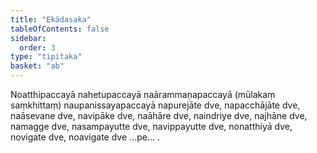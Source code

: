 ```yaml
---
title: "Ekādasaka"
tableOfContents: false
sidebar:
  order: 3
type: "tipitaka"
basket: "ab"
---
```



<DynamicBreadcrumb />

<Paragraph number="1260">
Noatthipaccayā nahetupaccayā naārammaṇapaccayā (mūlakaṃ saṃkhittaṃ) naupanissayapaccayā napurejāte dve, napacchājāte dve, naāsevane dve, navipāke dve, naāhāre dve, naindriye dve, najhāne dve, namagge dve, nasampayutte dve, navippayutte dve, nonatthiyā dve, novigate dve, noavigate dve …pe… .
</Paragraph>